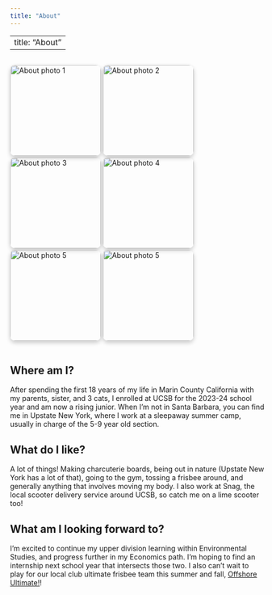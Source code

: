 ```yaml
---
title: "About"
---
```


---
title: "About"
---

<div style="
  display: flex;
  flex-wrap: nowrap;
  justify-content: center;
  gap: 1em;
  margin-top: 1em;
">
  <img src="aboutpics/about1.jpeg" alt="About photo 1" style="height: 180px; width: auto; aspect-ratio: 1 / 1; object-fit: cover; border-radius: 10px; box-shadow: 0 4px 8px rgba(0,0,0,0.2);">
  <img src="aboutpics/about2.jpeg" alt="About photo 2" style="height: 180px; width: auto; aspect-ratio: 1 / 1; object-fit: cover; border-radius: 10px; box-shadow: 0 4px 8px rgba(0,0,0,0.2);">
  <img src="aboutpics/about3.jpeg" alt="About photo 3" style="height: 180px; width: auto; aspect-ratio: 1 / 1; object-fit: cover; border-radius: 10px; box-shadow: 0 4px 8px rgba(0,0,0,0.2);">
  <img src="aboutpics/about4.PNG" alt="About photo 4"
  style="height: 180px; width: auto;
         aspect-ratio: 1 / 1;
         object-fit: cover;
         object-position: center top;
         border-radius: 10px;
         box-shadow: 0 4px 8px rgba(0,0,0,0.2);">
  <img src="aboutpics/about5.JPEG" alt="About photo 5" style="height: 180px; width: auto; aspect-ratio: 1 / 1; object-fit: cover; border-radius: 10px; box-shadow: 0 4px 8px rgba(0,0,0,0.2);">
  <img src="aboutpics/about6.JPG" alt="About photo 5" style="height: 180px; width: auto; aspect-ratio: 1 / 1; object-fit: cover; border-radius: 10px; box-shadow: 0 4px 8px rgba(0,0,0,0.2);">
</div>

## Where am I?

After spending the first 18 years of my life in Marin County California with my parents, sister, and 3 cats, I enrolled at UCSB for the 2023-24 school year and am now a rising junior. When I'm not in Santa Barbara, you can find me in Upstate New York, where I work at a sleepaway summer camp, usually in charge of the 5-9 year old section.

## What do I like?

A lot of things! Making charcuterie boards, being out in nature (Upstate New York has a lot of that), going to the gym, tossing a frisbee around, and generally anything that involves moving my body. I also work at Snag, the local scooter delivery service around UCSB, so catch me on a lime scooter too!

## What am I looking forward to?

I'm excited to continue my upper division learning within Environmental Studies, and progress further in my Economics path. I'm hoping to find an internship next school year that intersects those two. I also can't wait to play for our local club ultimate frisbee team this summer and fall, [Offshore Ultimate!](https://www.instagram.com/OffshoreUlti/)!






